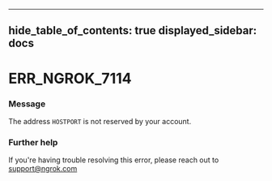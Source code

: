

---
hide_table_of_contents: true
displayed_sidebar: docs
---


# ERR_NGROK_7114

### Message
The address `HOSTPORT` is not reserved by your account.

<ErrorDetails />



### Further help
If you're having trouble resolving this error, please reach out to [support@ngrok.com](mailto:support@ngrok.com?subject=Help%20with%20ERR_NGROK_7114)

